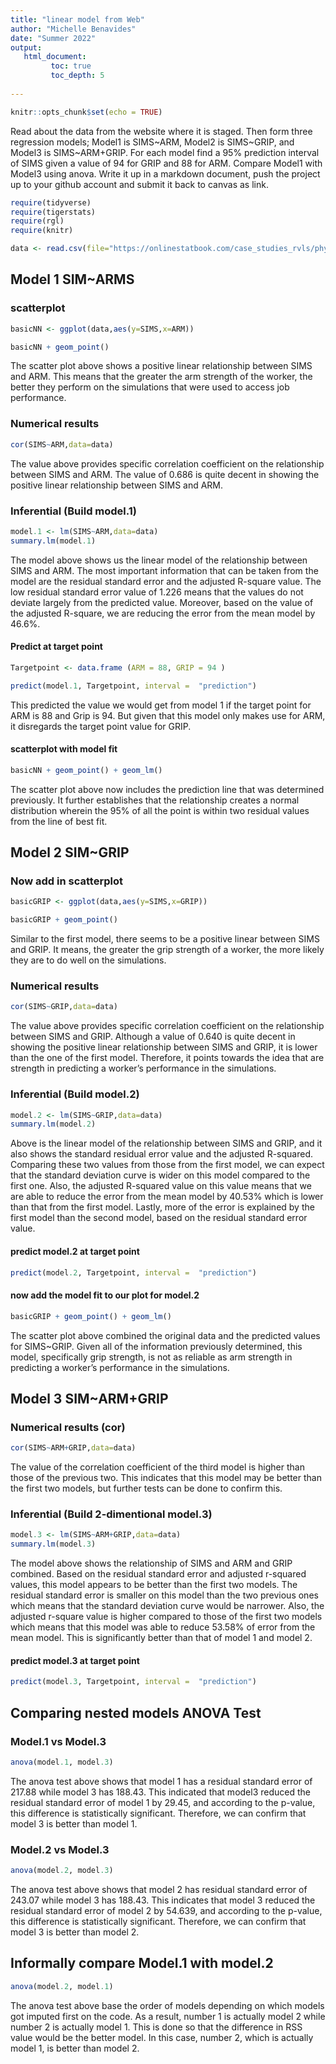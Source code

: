 ```yaml
---
title: "linear model from Web"
author: "Michelle Benavides"
date: "Summer 2022"
output:
   html_document:
         toc: true
         toc_depth: 5
        
---
```


```r
knitr::opts_chunk$set(echo = TRUE)
```

Read about the data from the website where it is staged.  Then form three regression models; Model1 is SIMS~ARM, Model2 is SIMS~GRIP, and Model3 is SIMS~ARM+GRIP. For each model find a 95% prediction interval of SIMS given a value of 94  for GRIP and 88 for ARM. Compare Model1 with Model3 using anova. Write it up in a markdown document, push the project up to your github account and submit it back to canvas as link. 

 


```r
require(tidyverse)
require(tigerstats)
require(rgl)
require(knitr)

```

```r
data <- read.csv(file="https://onlinestatbook.com/case_studies_rvls/physical_strength/data.txt",sep="",header=TRUE)  

```

## Model 1 SIM~ARMS



### scatterplot

```r
basicNN <- ggplot(data,aes(y=SIMS,x=ARM))
```

```r
basicNN + geom_point()
```

The scatter plot above shows a positive linear relationship between SIMS and ARM. This means that the greater the arm strength of the worker, the better they perform on the simulations that were used to access job performance. 

### Numerical results

```r
cor(SIMS~ARM,data=data)
```

The value above provides specific correlation coefficient on the relationship between SIMS and ARM. The value of 0.686 is quite decent in showing the positive linear relationship between SIMS and ARM.

### Inferential  (Build model.1)

```r
model.1 <- lm(SIMS~ARM,data=data)
summary.lm(model.1)
```

The model above shows us the linear model of the relationship between SIMS and ARM. The most important information that can be taken from the model are the residual standard error and the adjusted R-square value. The low residual standard error value of 1.226 means that the values do not deviate largely from the predicted value. Moreover, based on the value of the adjusted R-square, we are reducing the error from the mean model by 46.6%.

#### Predict at target point

```r
Targetpoint <- data.frame (ARM = 88, GRIP = 94 )
```

```r
predict(model.1, Targetpoint, interval =  "prediction")
```

This predicted the value we would get from model 1 if the target point for ARM is 88 and Grip is 94. But given that this model only makes use for ARM, it disregards the target point value for GRIP. 

#### scatterplot with model fit

```r
basicNN + geom_point() + geom_lm()
```

The scatter plot above now includes the prediction line that was determined previously. It further establishes that the relationship creates a normal distribution wherein the 95% of all the point is within two residual values from the line of best fit. 

## Model 2 SIM~GRIP

### Now add in scatterplot

```r
basicGRIP <- ggplot(data,aes(y=SIMS,x=GRIP))
```

```r
basicGRIP + geom_point()
```

Similar to the first model, there seems to be a positive linear between SIMS and GRIP. It means, the greater the grip strength of a worker, the more likely they are to do well on the simulations.

### Numerical results 

```r
cor(SIMS~GRIP,data=data)
```

The value above provides specific correlation coefficient on the relationship between SIMS and GRIP. Although a  value of 0.640 is quite decent in showing the positive linear relationship between SIMS and GRIP, it is lower than the one of the first model. Therefore, it points towards the idea that are strength in predicting a worker's performance in the simulations. 

### Inferential  (Build model.2)

```r
model.2 <- lm(SIMS~GRIP,data=data)
summary.lm(model.2)
```

Above is the linear model of the relationship between SIMS and GRIP, and it also shows the standard residual error value and the adjusted R-squared. Comparing these two values from those from the first model, we can expect that the standard deviation curve is wider on this model compared to the first one. Also, the adjusted R-squared value on this value means that we are able to reduce the error from the mean model by 40.53% which is lower than that from the first model. Lastly, more of the error is explained by the first model than the second model, based on the residual standard error value.

#### predict model.2 at target point

```r
predict(model.2, Targetpoint, interval =  "prediction")
```


#### now add the model fit to our plot for model.2
  
```r
basicGRIP + geom_point() + geom_lm()
```

The scatter plot above combined the original data and the predicted values for SIMS~GRIP. Given all of the information previously determined, this model, specifically grip strength, is not as reliable as arm strength in predicting a worker's performance in the simulations. 

## Model 3 SIM~ARM+GRIP

### Numerical results (cor)

```r
cor(SIMS~ARM+GRIP,data=data)
```
  
  The value of the correlation coefficient of the third model is higher than those of the previous two. This indicates that this model may be better than the first two models, but further tests can be done to confirm this. 
  
### Inferential  (Build 2-dimentional model.3)

```r
model.3 <- lm(SIMS~ARM+GRIP,data=data)
summary.lm(model.3)
```

The model above shows the relationship of SIMS and ARM and GRIP combined. Based on the residual standard error and adjusted r-squared values, this model appears to be better than the first two models. The residual standard error is smaller on this model than the two previous ones which means that the standard deviation  curve would be narrower. Also, the adjusted r-square value is higher compared to those of the first two models which means that this model was able to reduce 53.58% of error from the mean model. This is significantly better than that of model 1 and model 2.

#### predict model.3 at target point
  
```r
predict(model.3, Targetpoint, interval =  "prediction")
```

## Comparing nested models ANOVA Test

### Model.1 vs Model.3

```r
anova(model.1, model.3)
```

The anova test above shows that model 1 has a residual standard error of 217.88 while model 3 has 188.43. This indicated that model3 reduced the residual standard error of model 1 by 29.45, and according to the p-value, this difference is statistically significant. Therefore, we can confirm that model 3 is better than model 1. 

### Model.2 vs Model.3

```r
anova(model.2, model.3)
```

The anova test above shows that model 2 has residual standard error of 243.07 while model 3 has 188.43. This indicates that model 3 reduced the residual standard error of model 2 by 54.639, and according to the p-value, this difference is statistically significant. Therefore, we can confirm that model 3 is better than model 2. 

## Informally compare Model.1 with model.2

```r
anova(model.2, model.1)
```

The anova test above base the order of models depending on which models got imputed first on the code. As a result, number 1 is actually model 2 while number 2 is actually model 1. This is done so that the difference in RSS value would be the better model. In this case, number 2, which is actually model 1, is better than model 2. 

